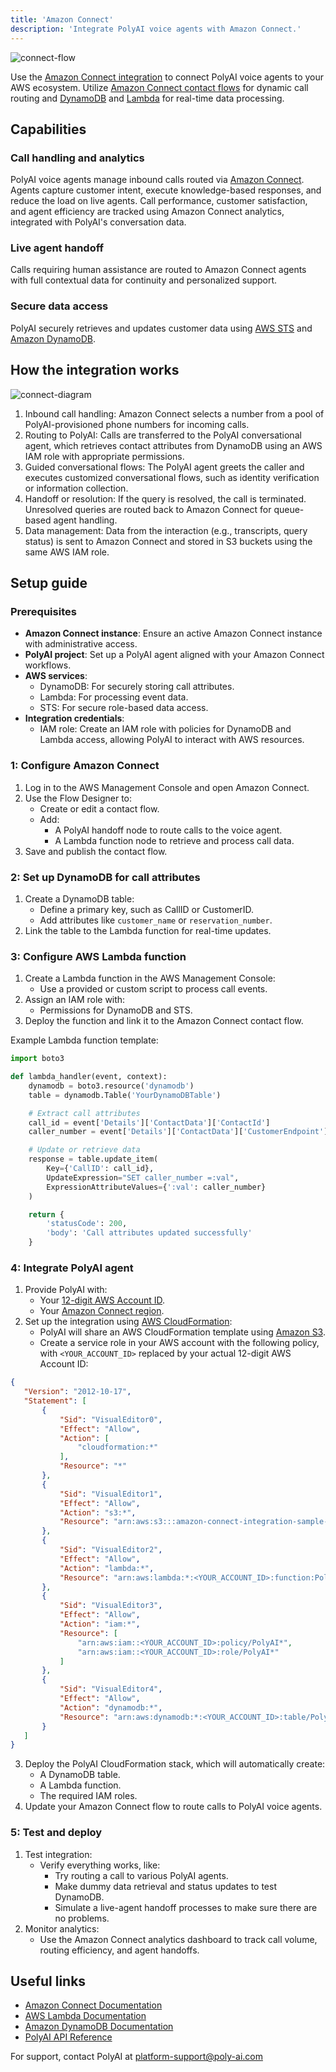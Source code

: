 ```yaml
---
title: 'Amazon Connect'
description: 'Integrate PolyAI voice agents with Amazon Connect.'
---
```


![connect-flow](/images/integrations/amazon/connect-flow.png)

Use the [Amazon Connect integration](https://aws.amazon.com/marketplace/pp/prodview-rwoh2vu3mruba?sr=0-1&ref_=beagle&applicationId=AWSMPContessa) to connect PolyAI voice agents to your AWS ecosystem. Utilize [Amazon Connect contact flows](https://docs.aws.amazon.com/connect/latest/adminguide/contact-initiation-methods.html) for dynamic call routing and [DynamoDB](https://aws.amazon.com/dynamodb/) and [Lambda](https://docs.aws.amazon.com/lambda/latest/dg/welcome.html) for real-time data processing.

## Capabilities

### Call handling and analytics
PolyAI voice agents manage inbound calls routed via [Amazon Connect](https://aws.amazon.com/connect/). Agents capture customer intent, execute knowledge-based responses, and reduce the load on live agents. Call performance, customer satisfaction, and agent efficiency are tracked using Amazon Connect analytics, integrated with PolyAI's conversation data.

### Live agent handoff
Calls requiring human assistance are routed to Amazon Connect agents with full contextual data for continuity and personalized support.

### Secure data access
PolyAI securely retrieves and updates customer data using [AWS STS](https://docs.aws.amazon.com/STS/latest/APIReference/welcome.html) and [Amazon DynamoDB](https://aws.amazon.com/dynamodb/).

## How the integration works

![connect-diagram](/images/integrations/amazon/diagram.png)

1. Inbound call handling: Amazon Connect selects a number from a pool of PolyAI-provisioned phone numbers for incoming calls.
2. Routing to PolyAI: Calls are transferred to the PolyAI conversational agent, which retrieves contact attributes from DynamoDB using an AWS IAM role with appropriate permissions.
3. Guided conversational flows: The PolyAI agent greets the caller and executes customized conversational flows, such as identity verification or information collection.
4. Handoff or resolution: If the query is resolved, the call is terminated. Unresolved queries are routed back to Amazon Connect for queue-based agent handling.
5. Data management: Data from the interaction (e.g., transcripts, query status) is sent to Amazon Connect and stored in S3 buckets using the same AWS IAM role.

## Setup guide

### Prerequisites

- **Amazon Connect instance**: Ensure an active Amazon Connect instance with administrative access.
- **PolyAI project**: Set up a PolyAI agent aligned with your Amazon Connect workflows.
- **AWS services**:
  - DynamoDB: For securely storing call attributes.
  - Lambda: For processing event data.
  - STS: For secure role-based data access.
- **Integration credentials**:
  - IAM role: Create an IAM role with policies for DynamoDB and Lambda access, allowing PolyAI to interact with AWS resources.

### 1: Configure Amazon Connect

1. Log in to the AWS Management Console and open Amazon Connect.
2. Use the Flow Designer to:
   - Create or edit a contact flow.
   - Add:
     - A PolyAI handoff node to route calls to the voice agent.
     - A Lambda function node to retrieve and process call data.
3. Save and publish the contact flow.

### 2: Set up DynamoDB for call attributes

1. Create a DynamoDB table:
   - Define a primary key, such as CallID or CustomerID.
   - Add attributes like `customer_name` or `reservation_number`.
2. Link the table to the Lambda function for real-time updates.

### 3: Configure AWS Lambda function

1. Create a Lambda function in the AWS Management Console:
   - Use a provided or custom script to process call events.
2. Assign an IAM role with:
   - Permissions for DynamoDB and STS.
3. Deploy the function and link it to the Amazon Connect contact flow.

Example Lambda function template:

```python
import boto3

def lambda_handler(event, context):
    dynamodb = boto3.resource('dynamodb')
    table = dynamodb.Table('YourDynamoDBTable')

    # Extract call attributes
    call_id = event['Details']['ContactData']['ContactId']
    caller_number = event['Details']['ContactData']['CustomerEndpoint']['Address']

    # Update or retrieve data
    response = table.update_item(
        Key={'CallID': call_id},
        UpdateExpression="SET caller_number =:val",
        ExpressionAttributeValues={':val': caller_number}
    )

    return {
        'statusCode': 200,
        'body': 'Call attributes updated successfully'
    }
```

### 4: Integrate PolyAI agent

1. Provide PolyAI with:
   - Your [12-digit AWS Account ID](https://docs.aws.amazon.com/accounts/latest/reference/manage-acct-identifiers.html).
   - Your [Amazon Connect region](https://aws.amazon.com/about-aws/global-infrastructure/regions_az/).
2. Set up the integration using [AWS CloudFormation](https://docs.aws.amazon.com/AWSCloudFormation/latest/UserGuide/Welcome.html):
   - PolyAI will share an AWS CloudFormation template using [Amazon S3](https://aws.amazon.com/s3/).
   - Create a service role in your AWS account with the following policy, with `<YOUR_ACCOUNT_ID>` replaced by your actual 12-digit AWS Account ID:

```json
{
   "Version": "2012-10-17",
   "Statement": [
       {
           "Sid": "VisualEditor0",
           "Effect": "Allow",
           "Action": [
               "cloudformation:*"
           ],
           "Resource": "*"
       },
       {
           "Sid": "VisualEditor1",
           "Effect": "Allow",
           "Action": "s3:*",
           "Resource": "arn:aws:s3:::amazon-connect-integration-sample-code/<YOUR_ACCOUNT_ID>/*"
       },
       {
           "Sid": "VisualEditor2",
           "Effect": "Allow",
           "Action": "lambda:*",
           "Resource": "arn:aws:lambda:*:<YOUR_ACCOUNT_ID>:function:PolyAI*"
       },
       {
           "Sid": "VisualEditor3",
           "Effect": "Allow",
           "Action": "iam:*",
           "Resource": [
               "arn:aws:iam::<YOUR_ACCOUNT_ID>:policy/PolyAI*",
               "arn:aws:iam::<YOUR_ACCOUNT_ID>:role/PolyAI*"
           ]
       },
       {
           "Sid": "VisualEditor4",
           "Effect": "Allow",
           "Action": "dynamodb:*",
           "Resource": "arn:aws:dynamodb:*:<YOUR_ACCOUNT_ID>:table/PolyAI*"
       }
   ]
}
```

3. Deploy the PolyAI CloudFormation stack, which will automatically create:
   - A DynamoDB table.
   - A Lambda function.
   - The required IAM roles.
4. Update your Amazon Connect flow to route calls to PolyAI voice agents.

### 5: Test and deploy

1. Test integration:
   - Verify everything works, like:
     - Try routing a call to various PolyAI agents.
     - Make dummy data retrieval and status updates to test DynamoDB.
     - Simulate a live-agent handoff processes to make sure there are no problems.
2. Monitor analytics:
   - Use the Amazon Connect analytics dashboard to track call volume, routing efficiency, and agent handoffs.

## Useful links

- [Amazon Connect Documentation](https://aws.amazon.com/connect/)
- [AWS Lambda Documentation](https://docs.aws.amazon.com/lambda/latest/dg/welcome.html)
- [Amazon DynamoDB Documentation](https://docs.aws.amazon.com/dynamodb/latest/developerguide/Introduction.html)
- [PolyAI API Reference](/api-reference)


For support, contact PolyAI at [platform-support@poly-ai.com](mailto:platform-support@poly-ai.com)
